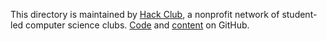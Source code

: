 This directory is maintained by [Hack&nbsp;Club](https://hackclub.com/),
a nonprofit network of student-led computer science clubs.
[Code](https://github.com/hackclub/workshops) and [content](https://github.com/hackclub/hackclub)
on GitHub.